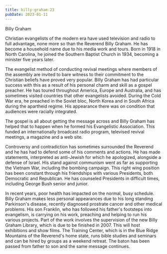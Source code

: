 ```yaml
---
title: billy-graham-23
pubDate: 2023-01-11
---
```


Billy Graham

Christian evangelists of the modern era have used television and radio to full advantage, none more so than the Reverend Billy Graham. He has become a household name due to his media work and tours. Born in 1918 in North Carolina, he joined the Southern Baptist Church in 1934, becoming a minister five years later.

The evangelist method of conducting revival meetings where members of the assembly are invited to bare witness to their commitment to the Christian beliefs have proved very popular. Billy Graham has had particular success with this as a result of his personal charm and skill as a gospel preacher. He has toured throughout America, Europe and Australia, and has sometimes visited countries that other evangelists avoided. During the Cold War era, he preached in the Soviet bloc, North Korea and in South Africa during the apartheid regime. His appearance there was on condition that audiences were racially integrated.

The gospel is all about getting the message across and Billy Graham has helped that to happen when he formed his Evangelistic Association. This funded an internationally broadcast radio program, televised revival meetings, a magazine and a web site.

Controversy and contradiction has sometimes surrounded the Reverend and he has had to defend some of his comments and actions. He has made statements, interpreted as anti-Jewish for which he apologized, alongside a defense of Israel. His stand against communism went as far as supporting the Vietnam War, including the bombing campaign. This right wing position has been constant through his friendships with various Presidents, both Democratic and Republican. He has counseled Presidents in difficult times, including George Bush senior and junior.

In recent years, poor health has impacted on the normal, busy schedule. Billy Graham makes less personal appearances due to his long standing Parkinson's disease, recently diagnosed prostrate cancer and other medical problems. His son Franklin, who has followed his father's footsteps into evangelism, is carrying on his work, preaching and helping to run his various projects. Part of the work involves the supervision of the new Billy Graham Library, which is due to be finished in 2007. This will host exhibitions and show films. The Training Center, which is in the Blue Ridge Mountains of the Reverend's home state, runs bible studies and seminars and can be hired by groups as a weekend retreat. The baton has been passed from father to son and the same message continues.